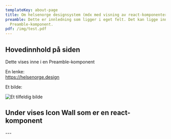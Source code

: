 ```yaml
---
templateKey: about-page
title: Om helsenorge designsystem (mdx med visning av react-komponenter)
preamble: Dette er innledning som ligger i eget felt. Det kan ligge inne i
  Preamble-komponent.
pdf: /img/test.pdf
---
```

## Hovedinnhold på siden

<Preamble>

Dette vises inne i en Preamble-komponent

</Preamble>

En lenke:\
<https://helsenorge.design>



Et bilde:

![Et tilfeldig bilde](/img/bilag1.jpg "Bilde - (Dokumentasjon fra behandler)")

## Under vises Icon Wall som er en react-komponent

<IconWall />

\---